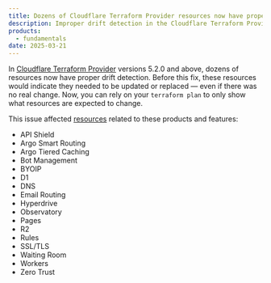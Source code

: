 ```yaml
---
title: Dozens of Cloudflare Terraform Provider resources now have proper drift detection
description: Improper drift detection in the Cloudflare Terraform Provider resulted in dozens of resources always indicating they needed to be updated or replaced.
products:
  - fundamentals
date: 2025-03-21
---
```


In [Cloudflare Terraform Provider](https://github.com/cloudflare/terraform-provider-cloudflare) versions 5.2.0 and above, dozens of resources now have proper drift detection. Before this fix, these resources would indicate they needed to be updated or replaced — even if there was no real change. Now, you can rely on your `terraform plan` to only show what resources are expected to change.

This issue affected [resources](https://registry.terraform.io/providers/cloudflare/cloudflare/latest/docs) related to these products and features:

- API Shield
- Argo Smart Routing
- Argo Tiered Caching
- Bot Management
- BYOIP
- D1
- DNS
- Email Routing
- Hyperdrive
- Observatory
- Pages
- R2
- Rules
- SSL/TLS
- Waiting Room
- Workers
- Zero Trust

